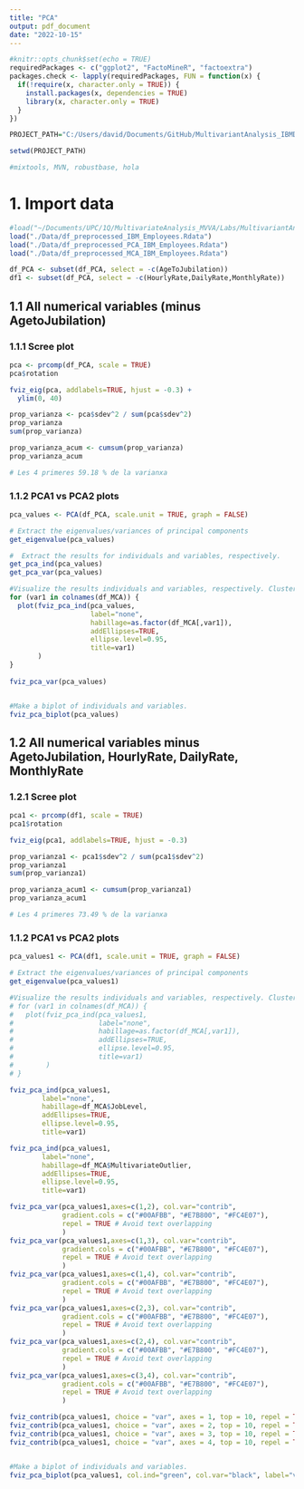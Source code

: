 ```yaml
---
title: "PCA"
output: pdf_document
date: "2022-10-15"
---
```


```r
#knitr::opts_chunk$set(echo = TRUE)
requiredPackages <- c("ggplot2", "FactoMineR", "factoextra")
packages.check <- lapply(requiredPackages, FUN = function(x) {
  if(!require(x, character.only = TRUE)) {
    install.packages(x, dependencies = TRUE)
    library(x, character.only = TRUE)
  }
})

PROJECT_PATH="C:/Users/david/Documents/GitHub/MultivariantAnalysis_IBMDataset"

setwd(PROJECT_PATH)

#mixtools, MVN, robustbase, hola
```

# 1. Import data

```R
#load("~/Documents/UPC/1Q/MultivariateAnalysis_MVVA/Labs/MultivariantAnalysis_IBMDataset/dataframe_PCA_MCA_MFA.Rdata")
load("./Data/df_preprocessed_IBM_Employees.Rdata") 
load("./Data/df_preprocessed_PCA_IBM_Employees.Rdata") 
load("./Data/df_preprocessed_MCA_IBM_Employees.Rdata") 

df_PCA <- subset(df_PCA, select = -c(AgeToJubilation))
df1 <- subset(df_PCA, select = -c(HourlyRate,DailyRate,MonthlyRate))
```

## 1.1 All numerical variables (minus AgetoJubilation)

### 1.1.1 Scree plot

```r

pca <- prcomp(df_PCA, scale = TRUE)
pca$rotation

fviz_eig(pca, addlabels=TRUE, hjust = -0.3) +
  ylim(0, 40)

prop_varianza <- pca$sdev^2 / sum(pca$sdev^2)
prop_varianza
sum(prop_varianza)

prop_varianza_acum <- cumsum(prop_varianza)
prop_varianza_acum

# Les 4 primeres 59.18 % de la varianxa

```

### 1.1.2 PCA1 vs PCA2 plots

```r

pca_values <- PCA(df_PCA, scale.unit = TRUE, graph = FALSE)

# Extract the eigenvalues/variances of principal components
get_eigenvalue(pca_values)

#  Extract the results for individuals and variables, respectively.
get_pca_ind(pca_values)
get_pca_var(pca_values)

#Visualize the results individuals and variables, respectively. Clustering by all possible Qualitative Variables to see if some can be explained well for the PCA's
for (var1 in colnames(df_MCA)) {
  plot(fviz_pca_ind(pca_values, 
                    label="none", 
                    habillage=as.factor(df_MCA[,var1]),
                    addEllipses=TRUE, 
                    ellipse.level=0.95,
                    title=var1)
       )
}
  
fviz_pca_var(pca_values)


#Make a biplot of individuals and variables.
fviz_pca_biplot(pca_values)

```

## 1.2 All numerical variables minus AgetoJubilation, HourlyRate, DailyRate, MonthlyRate

### 1.2.1 Scree plot

```r

pca1 <- prcomp(df1, scale = TRUE)
pca1$rotation

fviz_eig(pca1, addlabels=TRUE, hjust = -0.3) 

prop_varianza1 <- pca1$sdev^2 / sum(pca1$sdev^2)
prop_varianza1
sum(prop_varianza1)

prop_varianza_acum1 <- cumsum(prop_varianza1)
prop_varianza_acum1

# Les 4 primeres 73.49 % de la varianxa

```

### 1.1.2 PCA1 vs PCA2 plots

```r

pca_values1 <- PCA(df1, scale.unit = TRUE, graph = FALSE)

# Extract the eigenvalues/variances of principal components
get_eigenvalue(pca_values1)

#Visualize the results individuals and variables, respectively. Clustering by all possible Qualitative Variables to see if some can be explained well for the PCA's
# for (var1 in colnames(df_MCA)) {
#   plot(fviz_pca_ind(pca_values1, 
#                     label="none", 
#                     habillage=as.factor(df_MCA[,var1]),
#                     addEllipses=TRUE, 
#                     ellipse.level=0.95,
#                     title=var1)
#        )
# }

fviz_pca_ind(pca_values1, 
        label="none",
        habillage=df_MCA$JobLevel, 
        addEllipses=TRUE, 
        ellipse.level=0.95,
        title=var1)

fviz_pca_ind(pca_values1, 
        label="none", 
        habillage=df_MCA$MultivariateOutlier,
        addEllipses=TRUE, 
        ellipse.level=0.95,
        title=var1)

fviz_pca_var(pca_values1,axes=c(1,2), col.var="contrib",
             gradient.cols = c("#00AFBB", "#E7B800", "#FC4E07"),
             repel = TRUE # Avoid text overlapping
             )
fviz_pca_var(pca_values1,axes=c(1,3), col.var="contrib",
             gradient.cols = c("#00AFBB", "#E7B800", "#FC4E07"),
             repel = TRUE # Avoid text overlapping
             )
fviz_pca_var(pca_values1,axes=c(1,4), col.var="contrib",
             gradient.cols = c("#00AFBB", "#E7B800", "#FC4E07"),
             repel = TRUE # Avoid text overlapping
             )
fviz_pca_var(pca_values1,axes=c(2,3), col.var="contrib",
             gradient.cols = c("#00AFBB", "#E7B800", "#FC4E07"),
             repel = TRUE # Avoid text overlapping
             )
fviz_pca_var(pca_values1,axes=c(2,4), col.var="contrib",
             gradient.cols = c("#00AFBB", "#E7B800", "#FC4E07"),
             repel = TRUE # Avoid text overlapping
             )
fviz_pca_var(pca_values1,axes=c(3,4), col.var="contrib",
             gradient.cols = c("#00AFBB", "#E7B800", "#FC4E07"),
             repel = TRUE # Avoid text overlapping
             )

fviz_contrib(pca_values1, choice = "var", axes = 1, top = 10, repel = TRUE)
fviz_contrib(pca_values1, choice = "var", axes = 2, top = 10, repel = TRUE)
fviz_contrib(pca_values1, choice = "var", axes = 3, top = 10, repel = TRUE)
fviz_contrib(pca_values1, choice = "var", axes = 4, top = 10, repel = TRUE)


#Make a biplot of individuals and variables.
fviz_pca_biplot(pca_values1, col.ind="green", col.var="black", label="var", repel = TRUE)

```
